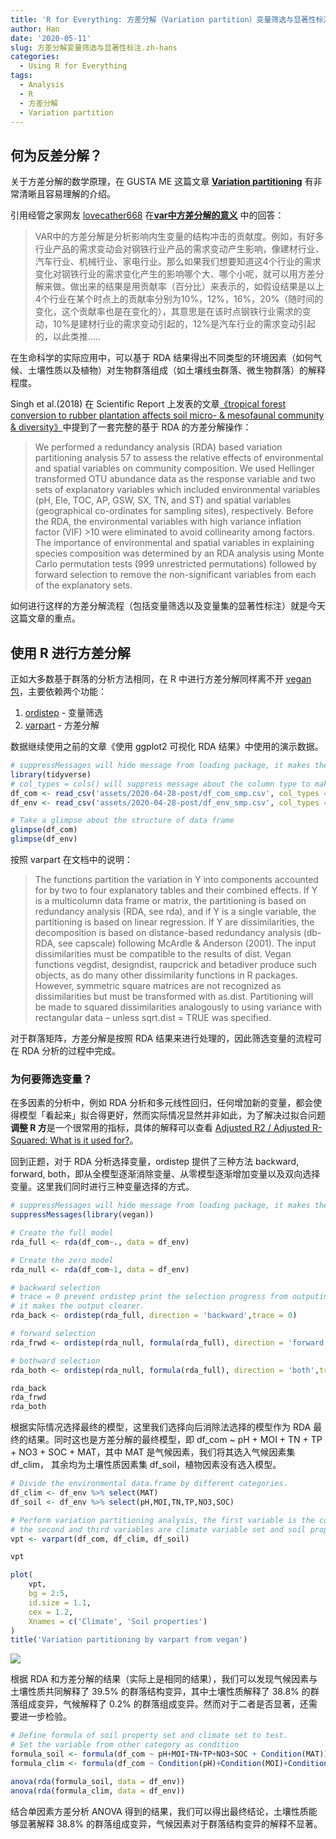 ```yaml
---
title: 'R for Everything: 方差分解（Variation partition）变量筛选与显著性标注'
author: Han
date: '2020-05-11'
slug: 方差分解变量筛选与显著性标注.zh-hans
categories:
  - Using R for Everything
tags:
  - Analysis
  - R
  - 方差分解
  - Variation partition
---
```


## 何为反差分解？


关于方差分解的数学原理，在 GUSTA ME 这篇文章 **[Variation partitioning](https://mb3is.megx.net/gustame/constrained-analyses/variation-partitioning)** 有非常清晰且容易理解的介绍。


引用经管之家网友 [lovecather668](https://bbs.pinggu.org/home.php?mod=space&uid=1801145) 在**[var中方差分解的意义](https://bbs.pinggu.org/thread-1125443-1-1.html)** 中的回答：

> VAR中的方差分解是分析影响内生变量的结构冲击的贡献度。例如，有好多行业产品的需求变动会对钢铁行业产品的需求变动产生影响，像建材行业、汽车行业、机械行业、家电行业。那么如果我们想要知道这4个行业的需求变化对钢铁行业的需求变化产生的影响哪个大、哪个小呢，就可以用方差分解来做。做出来的结果是用贡献率（百分比）来表示的，如假设结果是以上4个行业在某个时点上的贡献率分别为10%，12%，16%，20%（随时间的变化，这个贡献率也是在变化的），其意思是在该时点钢铁行业需求的变动，10%是建材行业的需求变动引起的，12%是汽车行业的需求变动引起的，以此类推.....


在生命科学的实际应用中，可以基于 RDA 结果得出不同类型的环境因素（如何气候、土壤性质以及植物）对生物群落组成（如土壤线虫群落、微生物群落）的解释程度。


Singh et al.(2018) 在 Scientific Report 上发表的文章[《tropical forest conversion to rubber plantation affects soil micro- & mesofaunal community & diversity》](https://doi.org/10.1038/s41598-019-42333-4)中提到了一套完整的基于 RDA 的方差分解操作：

> We performed a redundancy analysis (RDA) based variation partitioning analysis 57 to assess the relative effects of environmental and spatial variables on community composition. We used Hellinger transformed OTU abundance data as the response variable and two sets of explanatory variables which included environmental variables (pH, Ele, TOC, AP, GSW, SX, TN, and ST) and spatial variables (geographical co-ordinates for sampling sites), respectively. Before the RDA, the environmental variables with high variance inflation factor (VIF) >10 were eliminated to avoid collinearity among factors. The importance of environmental and spatial variables in explaining species composition was determined by an RDA analysis using Monte Carlo permutation tests (999 unrestricted permutations) followed by forward selection to remove the non-significant variables from each of the explanatory sets.


如何进行这样的方差分解流程（包括变量筛选以及变量集的显著性标注）就是今天这篇文章的重点。

## 使用 R 进行方差分解

正如大多数基于群落的分析方法相同，在 R 中进行方差分解同样离不开 [vegan 包](https://cran.r-project.org/web/packages/vegan/vegan.pdf)，主要依赖两个功能：

1. [ordistep](https://www.rdocumentation.org/packages/vegan/versions/2.4-2/topics/ordistep) - 变量筛选
2. [varpart](https://www.rdocumentation.org/packages/vegan/versions/2.4-2/topics/varpart) - 方差分解

数据继续使用之前的文章《使用 ggplot2 可视化 RDA 结果》中使用的演示数据。

```r
# suppressMessages will hide message from loading package, it makes the output clearer
library(tidyverse)
# col_types = cols() will suppress message about the column type to make the output clearer
df_com <- read_csv('assets/2020-04-28-post/df_com_smp.csv', col_types = cols())
df_env <- read_csv('assets/2020-04-28-post/df_env_smp.csv', col_types = cols())

# Take a glimpse about the structure of data frame
glimpse(df_com)
glimpse(df_env)
```

按照 varpart 在文档中的说明：

> The functions partition the variation in Y into components accounted for by two to four explanatory tables and their combined effects. If Y is a multicolumn data frame or matrix, the partitioning is based on redundancy analysis (RDA, see rda), and if Y is a single variable, the partitioning is based on linear regression. If Y are dissimilarities, the decomposition is based on distance-based redundancy analysis (db-RDA, see capscale) following McArdle & Anderson (2001). The input dissimilarities must be compatible to the results of dist. Vegan functions vegdist, designdist, raupcrick and betadiver produce such objects, as do many other dissimilarity functions in R packages. However, symmetric square matrices are not recognized as dissimilarities but must be transformed with as.dist. Partitioning will be made to squared dissimilarities analogously to using variance with rectangular data -- unless sqrt.dist = TRUE was specified.


对于群落矩阵，方差分解是按照 RDA 结果来进行处理的，因此筛选变量的流程可在 RDA 分析的过程中完成。

### 为何要筛选变量？

在多因素的分析中，例如 RDA 分析和多元线性回归，任何增加新的变量，都会使得模型「看起来」拟合得更好，然而实际情况显然并非如此，为了解决过拟合问题**调整 R 方**是一个很常用的指标，具体的解释可以查看 [Adjusted R2 / Adjusted R-Squared: What is it used for?](https://www.statisticshowto.com/adjusted-r2/)。

回到正题，对于 RDA 分析选择变量，ordistep 提供了三种方法 backward, forward, both，即从全模型逐渐消除变量、从零模型逐渐增加变量以及双向选择变量。这里我们同时进行三种变量选择的方式。

```r
# suppressMessages will hide message from loading package, it makes the output clearer
suppressMessages(library(vegan))

# Create the full model
rda_full <- rda(df_com~., data = df_env)

# Create the zero model
rda_null <- rda(df_com~1, data = df_env)

# backward selection
# trace = 0 prevent ordistep print the selection progress from outputing to the console
# it makes the output clearer.
rda_back <- ordistep(rda_full, direction = 'backward',trace = 0)

# forward selection
rda_frwd <- ordistep(rda_null, formula(rda_full), direction = 'forward',trace = 0)

# bothward selection 
rda_both <- ordistep(rda_null, formula(rda_full), direction = 'both',trace = 0)

rda_back
rda_frwd
rda_both
```

根据实际情况选择最终的模型，这里我们选择向后消除法选择的模型作为 RDA 最终的结果。同时这也是方差分解的最终模型，即 df_com ~ pH + MOI + TN + TP + NO3 + SOC + MAT，其中 MAT 是气候因素，我们将其选入气候因素集 df_clim， 其余均为土壤性质因素集 df_soil，植物因素没有选入模型。

```r
# Divide the environmental data.frame by different categories.
df_clim <- df_env %>% select(MAT)
df_soil <- df_env %>% select(pH,MOI,TN,TP,NO3,SOC)

# Perform variation partitioning analysis, the first variable is the community matrix
# the second and third variables are climate variable set and soil property variable set
vpt <- varpart(df_com, df_clim, df_soil)

vpt

plot(
    vpt,
    bg = 2:5,
    id.size = 1.1,
    cex = 1.2,
    Xnames = c('Climate', 'Soil properties')
)
title('Variation partitioning by varpart from vegan')
```
![](https://picgo-1256649726.cos.ap-chengdu.myqcloud.com/output_5_1.png)

根据 RDA 和方差分解的结果（实际上是相同的结果），我们可以发现气候因素与土壤性质共同解释了 39.5% 的群落结构变异，其中土壤性质解释了 38.8% 的群落组成变异，气候解释了 0.2% 的群落组成变异。然而对于二者是否显著，还需要进一步检验。

```r
# Define formula of soil property set and climate set to test.
# Set the variable from other category as condition
formula_soil <- formula(df_com ~ pH+MOI+TN+TP+NO3+SOC + Condition(MAT))
formula_clim <- formula(df_com ~ Condition(pH)+Condition(MOI)+Condition(TN)+Condition(TP)+Condition(NO3)+Condition(SOC) + MAT)

anova(rda(formula_soil, data = df_env))
anova(rda(formula_clim, data = df_env))
```

结合单因素方差分析 ANOVA 得到的结果，我们可以得出最终结论，土壤性质能够显著解释 38.8% 的群落组成变异，气候因素对于群落结构变异的解释不显著。